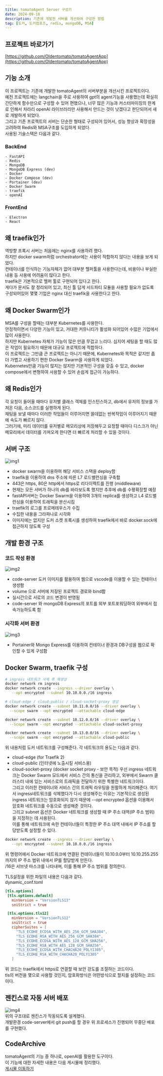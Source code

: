 ```yaml
---
title: tomatoAgent Server 구성기 
date: 2024-09-18
description: 기존에 개발한 서버를 개선하여 구성한 방법
tag: [도커, 도커컴포즈, redis, mongoDB, MSA]
---
```


## 프로젝트 바로가기 
[https://github.com/Oldentomato/tomatoAgentApp](https://github.com/Oldentomato/tomatoAgentApp)

## 기능 소개  
이 프로젝트는 기존에 개발한 tomatoAgent의 서버부분을 개선시킨 프로젝트이다.  
예전 프로젝트에는 langchain을 주로 사용하여 gpt의 agent기능을 사용했는데 확실히 간단하게 함수만으로 구성할 수 있어 편했으나,
너무 많은 기능과 커스터마이징의 한계로 인해서 차라리 openAI 라이브러리만 사용해서 만드는 것이 낫겠다고 판단되어서 새로 개발하게 되었다.  
그리고 기존 프로젝트의 서버는 단순한 형태로 구성되어 있어서, 성능 향상과 확장성을 고려하여 Redis와 MSA구조를 도입하게 되었다.  
사용된 기술스택은 다음과 같다.  
### BackEnd
    - FastAPI
    - Redis
    - MongoDB
    - MongoDB Express (dev)
    - Docker
    - Docker Compose (dev)
    - Portainer (dev)
    - Docker Swarm
    - traefik
    - openAI
### FrontEnd
    - Electron
    - React

## 왜 traefik인가
역방향 프록시 서버는 처음에는 nginx를 사용하려 했다.  
하지만 docker swarm처럼 orchestrator에는 사용이 적합하지 않다는 내용을 보게 되었다.   
컨테이너를 인식하는 기능자체가 없어 대부분 헬퍼툴을 사용한다는데, 비용이나 부실한 내용 등 사용에 어려움이 많다고 한다.  
traefik은 기본적으로 헬퍼 툴로 구현되어 있다고 한다.  
게다가 문서도 잘 정리되어 있고, 최신 툴 답게 서드파티 모듈을 사용할 필요가 없도록 구성되어있어 몇몇 기업은 nginx 대신 traefik을 사용한다고 한다.  

## 왜 Docker Swarm인가
MSA를 구성을 할때는 대부분 Kubernetes를 사용한다.  
안정적이면서 다양한 기능이 있고, 거대한 커뮤니티가 활성화 되어있어 수많은 기업에서 많이 사용한다.  
하지만 Kubernetes 자체가 기능이 많은 만큼 무겁고 느리다. 심지어 세팅을 할 때도 많은 작업이 필요하기 때문에 대규모 프로젝트에 적합하다.  
이 프로젝트는 그만큼 큰 프로젝트는 아니기 때문에, Kubernetes와 목적은 같지만 좀 더 가볍고 사용하기 편한 Docker Swarm을 사용하게 되었다.  
Kubernetes만큼 기능이 많지는 않지만 기본적인 구성을 갖출 수 있고, docker compose에서 변형하여 사용할 수 있어 손쉽게 접근이 가능하다.  
 
## 왜 Redis인가
각 요청이 들어올 때마다 유저별 클래스 객체를 인스턴스하고, db에서 유저의 정보를 가져온 다음, 소스코드를 실행하게 된다.   
채팅을 보낼 때마다 이러한 작업들이 이루어지면 쓸데없는 반복작업이 이루어지기 때문에 속도가 빠르지 않다.  
그러기에, 미리 데이터를 유저별로 메모리상에 저장해두고 요청할 때마다 디스크가 아닌 메모리에서 데이터를 가져오게 한다면 더 빠르게 처리할 수 있을 것이다.  

## 서버 구조  
![img1](https://github.com/Oldentomato/PortFolio_Next/blob/main/postsimg/post_1/img_1.png?raw=true)  
- docker swarm을 이용하여 해당 서비스 스택을 deploy함  
- traefik을 이용하여 dns 주소에 따른 L7 로드밸런싱을 구축함 
- 443은 https, 80은 http에서 https로 리다이렉트를 진행 (middleware)  
- 현재는 모든 서버가 하나의 db를 바라보도록 했지만 추후에 db를 수평확장할 예정  
- fastAPI서버는 Docker Swarm을 이용하여 3개의 replica를 생성하고 L4 로드밸런싱을 이용하여 트래픽을 분산시킴
- traefik의 로그를 프로메테우스가 수집  
- 수집한 내용을 그라파나로 시각화  
- 이미지에는 없지만 도커 소켓 프록시를 생성하여 traefik에서 바로 docker.sock에 접근하지 않도록 구성

## 개발 환경 구조
### 코드 작성 환경
![img2](https://github.com/Oldentomato/PortFolio_Next/blob/main/postsimg/post_1/img_2.png?raw=true)  
- code-server 도커 이미지를 활용하여 웹으로 vscode를 이용할 수 있는 컨테이너 생성함
- volume 으로 서버에 저장된 프로젝트 경로와 bind함  
- 실시간으로 서로의 코드 변경이 반영됨  
- code-server 와 mongoDB Express의 포트를 외부 포트포워딩하여 외부에서 접속가능하도록 함  

### 시각화 서버 환경
![img3](https://github.com/Oldentomato/PortFolio_Next/blob/main/postsimg/post_1/img_3.png?raw=true)  
- Portainer와 Mongo Express를 이용하여 컨테이너 환경과 DB구성을 웹으로 확인할 수 있게 구성함

## Docker Swarm, traefik 구성  
```bash 
# ingress 네트워크 삭제 후 재생성
docker network rm ingress
docker network create --ingress --driver overlay \
   --opt encrypted --subnet 10.10.0.0./16 ingress

# cloud-edge / cloud-public / cloud-socket-proxy 생성
docker network create --subnet 10.11.0.0/16 --driver overlay \
  --scope swarm --opt encrypted --attachable cloud-edge

docker network create --subnet 10.12.0.0/16 --driver overlay \
  --scope swarm --opt encrypted --attachable cloud-socket-proxy

docker network create --subnet 10.13.0.0/16 --driver overlay \
  --scope swarm --opt encrypted --attachable cloud-public
```
위 내용처럼 도커 네트워크를 구성해준다. 각 네트워크의 용도는 다음과 같다.  
- cloud-edge (for Traefik 2)
- cloud-public (인터넷에 노출시킬 서비스용)
- cloud-socket-proxy (docker socket proxy - 보안 목적)
우선 ingress 네트워크는 Docker Swarm 모드에서 서비스 간의 통신을 관리하고, 외부에서 Swarm 클러스터 내에 있는 서비스로의 트래픽을 전달하기 위한 특별한 네트워크이다.  
그리고 이러한 컨테이너와 서비스 간의 트래픽 라우팅을 원활하게 처리해준다.
여기서 ingress네트워크를 삭제했다가 다시 생성해주는 이유는 기본적으로 생성된 ingress 네트워크는 암호화되지 않기 때문에 --opt encrypted 옵션을 이용해서 암호화 네트워크를 수동으로 생성해준 것이다.  
그리고 subnet 옵션은 Docker 네트워크를 생성할 때 IP 주소 대역(IP 주소 범위)을 지정하는 데 사용된다.  
이를 통해 네트워크에 속한 컨테이너들이 특정한 IP 주소 대역 내에서 IP 주소를 할당받도록 설정할 수 있다.  
```bash 
docker network create --ingress --driver overlay \
   --opt encrypted --subnet 10.10.0.0./16 ingress
```
위 명령어에서 Docker 네트워크에 연결된 컨테이너들이 10.10.0.0부터 10.10.255.255까지의 IP 주소 범위 내에서 IP를 할당받게 만든다.  
 /16은 서브넷 마스크를 나타내며, 이를 통해 IP 주소 범위를 정의한다.  

 TLS설정을 위한 파일의 내용은 다음과 같다.  
 dynamic_conf.toml
 ```toml 
 [tls.options]
  [tls.options.default]
    minVersion = "VersionTLS13"
    sniStrict = true

  [tls.options.tls12]
    minVersion = "VersionTLS12"
    sniStrict = true
    cipherSuites = [
      "TLS_ECDHE_ECDSA_WITH_AES_256_GCM_SHA384",
      "TLS_ECDHE_RSA_WITH_AES_256_GCM_SHA384",
      "TLS_ECDHE_ECDSA_WITH_AES_128_GCM_SHA256",
      "TLS_ECDHE_RSA_WITH_AES_128_GCM_SHA256",
      "TLS_ECDHE_ECDSA_WITH_CHACHA20_POLY1305",
      "TLS_ECDHE_RSA_WITH_CHACHA20_POLY1305"
    ]
 ```
위 코드는 traefik에서 https로 연결할 때 보안 강도를 조절하는 코드이다.  
tls의 버전을 몇으로 사용할 것인지, 암호화방식은 어떤방식으로 할지를 설정하는 코드이다.  

## 젠킨스로 자동 서버 배포  
![img4](https://github.com/Oldentomato/PortFolio_Next/blob/main/postsimg/post_1/img_4.png?raw=true)  
위의 구조대로 젠킨스가 작동되도록 설계했다.  
개발환경 code-server에서 git push를 할 경우 위 프로세스가 진행되어 무중단 배포를 구현했다.  

## CodeArchive  
tomatoAgent의 기능 중 하나로, openAI를 활용한 도구이다.  
이 기능에 대한 자세한 내용은 다음 게시물에 정리했다.  
[게시물 이동하기](https://wsportfolio.vercel.app/blog/post_3)  

